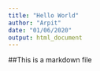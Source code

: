 ```yaml
---
title: "Hello World"
author: "Arpit"
date: "01/06/2020"
output: html_document
---
```


##This is a markdown file
